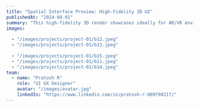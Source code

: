 ---
title: "Spatial Interface Preview: High-Fidelity 3D UI"
publishedAt: "2024-08-01"
summary: "This high-fidelity 3D render showcases ideally for AR/VR environments or future-forward 3D UIs, this visual communicates a clear sense of touch, depth, and presence to enhance user engagement"
images:
 
  - "/images/projects/project-01/b12.jpeg"
  - "/images/projects/project-01/b13.jpeg"
  
  - "/images/projects/project-01/b15.jpeg"
  - "/images/projects/project-01/b11.jpeg"
  - "/images/projects/project-01/b14.jpeg"
team:
  - name: "Pratosh R"
    role: "UI UX Designer"
    avatar: "/images/avatar.jpg"
    linkedIn: "https://www.linkedin.com/in/pratosh-r-009798217/"
---

